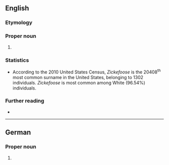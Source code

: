 ==English==

===Etymology===


===Proper noun===
{{en-proper noun|Zickefooses}}

# {{surname|en|from=German}}

===Statistics===
* According to the 2010 United States Census, ''Zickefoose'' is the 20408<sup>th</sup> most common surname in the United States, belonging to 1302 individuals. ''Zickefoose'' is most common among White (96.54%) individuals.

===Further reading===
* {{R:en:DAFN}}

----

==German==

===Proper noun===
{{de-proper noun}}

# {{surname|de|rare|from=nicknames}}